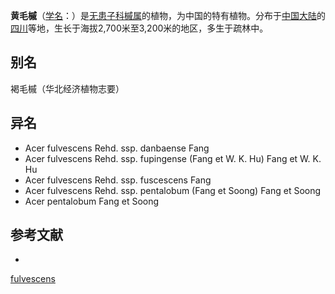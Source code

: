 {{Speciesbox
| name = 黄毛槭
| status = 
| status_system = 
| image =
| genus = Acer
| species = fulvescens
| authority = Rehd.
| subdivision_ranks =[[亚种|亚种]]
| subdivision =
* 黄毛槭 ''A. f.'' subsp. ''fulvescens''
* [[丹巴黄毛槭|丹巴黄毛槭]] ''A. f.'' subsp. ''danbaense''
* [[陕甘黄毛槭|陕甘黄毛槭]] ''A. f.'' subsp. ''fupingense''
* [[五裂黄毛槭|五裂黄毛槭]] ''A. f.'' subsp. ''pentalobum''
* [[褐脉黄毛槭|褐脉黄毛槭]] ''A. f.'' subsp. ''fuscescens''
}}

'''黄毛槭'''（[[学名|学名]]：{{lang|la|''Acer fulvescens''}}）是[[无患子科|无患子科]][[槭属|槭属]]的植物，为中国的特有植物。分布于[[中国大陆|中国大陆]]的[[四川|四川]]等地，生长于海拔2,700米至3,200米的地区，多生于疏林中。

== 别名 ==
褐毛槭（华北经济植物志要）

== 异名 ==
* Acer fulvescens Rehd. ssp. danbaense Fang
* Acer fulvescens Rehd. ssp. fupingense (Fang et W. K. Hu) Fang et W. K. Hu
* Acer fulvescens Rehd. ssp. fuscescens Fang
* Acer fulvescens Rehd. ssp. pentalobum (Fang et Soong) Fang et Soong
* Acer pentalobum Fang et Soong

== 参考文献 ==
<div class="references-small">
* {{cite web| url =http://www.bioinfo.cn/db05/KmzwSpecies.php?action=view&id=825| title =黄毛槭（原亚种）| work =《中国高等植物数据库全库》| publisher =中国科学院微生物研究所| author =昆明植物研究所| accessdate =2009-02-21| deadurl =yes| archiveurl =https://web.archive.org/web/20160305063704/http://www.bioinfo.cn/db05/KmzwSpecies.php?action=view&id=825| archivedate =2016-03-05}}
</div>
{{Taxonbar|from=Q6650936}}

{{植物小作品}}
[[Category:枫属|fulvescens]]